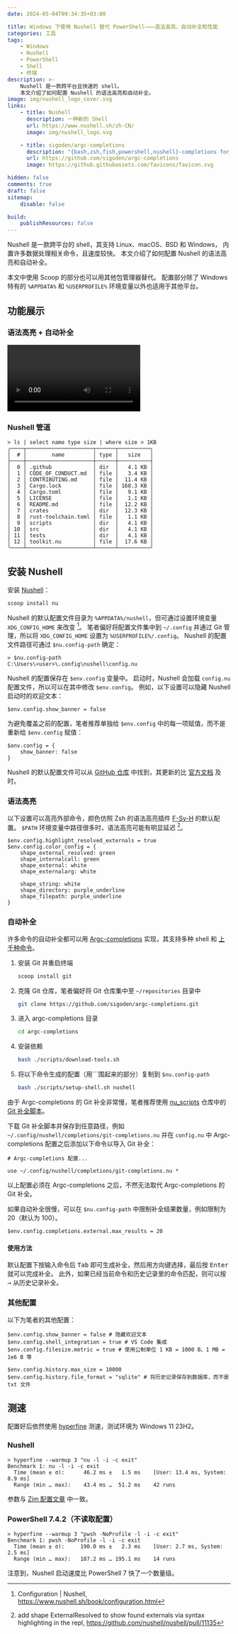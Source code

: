 ```yaml
---
date: 2024-05-04T09:34:35+03:00

title: Windows 下使用 Nushell 替代 PowerShell⸺语法高亮、自动补全和性能
categories: 工具
tags:
    - Windows
    - Nushell
    - PowerShell
    - Shell
    - 终端
description: >-
    Nushell 是一款跨平台且快速的 shell。
    本文介绍了如何配置 Nushell 的语法高亮和自动补全。
image: img/nushell_logo_cover.svg
links:
    - title: Nushell
      description: 一种新的 Shell
      url: https://www.nushell.sh/zh-CN/
      image: img/nushell_logo.svg

    - title: sigoden/argc-completions
      description: "{bash,zsh,fish,powershell,nushell}-completions for 1000+ commands."
      url: https://github.com/sigoden/argc-completions
      image: https://github.githubassets.com/favicons/favicon.svg

hidden: false
comments: true
draft: false
sitemap:
    disable: false

build:
    publishResources: false
---
```



Nushell 是一款跨平台的 shell，其支持 Linux、macOS、BSD 和 Windows，
内置许多数据处理相关命令，且速度较快。
本文介绍了如何配置 Nushell 的语法高亮和自动补全。

本文中使用 Scoop 的部分也可以用其他包管理器替代。
配置部分除了 Windows 特有的 `%APPDATA%` 和 `%USERPROFILE%` 环境变量以外也适用于其他平台。

## 功能展示

### 语法高亮 + 自动补全

<video
    src={previewVideo}
    autoplay
    playsinline
    loop
    controls={false}
    disablepictureinpicture
/>

### Nushell 管道

```console
> ls | select name type size | where size > 1KB
╭────┬─────────────────────┬──────┬──────────╮
│  # │        name         │ type │   size   │
├────┼─────────────────────┼──────┼──────────┤
│  0 │ .github             │ dir  │   4.1 KB │
│  1 │ CODE_OF_CONDUCT.md  │ file │   3.4 KB │
│  2 │ CONTRIBUTING.md     │ file │  11.4 KB │
│  3 │ Cargo.lock          │ file │ 168.3 KB │
│  4 │ Cargo.toml          │ file │   9.1 KB │
│  5 │ LICENSE             │ file │   1.1 KB │
│  6 │ README.md           │ file │  12.2 KB │
│  7 │ crates              │ dir  │  12.3 KB │
│  8 │ rust-toolchain.toml │ file │   1.1 KB │
│  9 │ scripts             │ dir  │   4.1 KB │
│ 10 │ src                 │ dir  │   4.1 KB │
│ 11 │ tests               │ dir  │   4.1 KB │
│ 12 │ toolkit.nu          │ file │  17.6 KB │
╰────┴─────────────────────┴──────┴──────────╯
```

## 安装 Nushell

安装 [Nushell](https://www.nushell.sh/zh-CN/)：

```sh
scoop install nu
```

Nushell 的默认配置文件目录为 `%APPDATA%/nushell`，但可通过设置环境变量 `XDG_CONFIG_HOME` 来改变 [^nushell_config]。
笔者偏好将配置文件集中到 `~/.config` 并通过 Git 管理，所以将 `XDG_CONFIG_HOME` 设置为 `%USERPROFILE%/.config`。
Nushell 的配置文件路径可通过 `$nu.config-path` 确定：

```console
> $nu.config-path
C:\Users\<user>\.config\nushell\config.nu
```

Nushell 的配置保存在 `$env.config` 变量中。
启动时，Nushell 会加载 `config.nu` 配置文件，所以可以在其中修改 `$env.config`。
例如，以下设置可以隐藏 Nushell 启动时的欢迎文本：

```nu title="config.nu"
$env.config.show_banner = false
```

<Callout type="warning" title="注意">

为避免覆盖之前的配置，笔者推荐单独给 `$env.config` 中的每一项赋值，而不是重新给 `$env.config` 赋值：

```nu title="config.nu"
$env.config = {
    show_banner: false
}
```

</Callout>

Nushell 的默认配置文件可以从 [GitHub 仓库](https://github.com/nushell/nushell/blob/fb2610904997f54f50ad52095948bede81695f31/crates/nu-utils/src/default_files/doc_config.nu) 中找到，其更新的比 [官方文档](https://www.nushell.sh/book/configuration.html) 及时。

### 语法高亮

以下设置可以高亮外部命令，颜色仿照 Zsh 的语法高亮插件 [F-Sy-H](https://github.com/z-shell/F-Sy-H) 的默认配置。
`$PATH` 环境变量中路径很多时，语法高亮可能有明显延迟 [^syntax_highlight_performance]。

```nu title="config.nu"
$env.config.highlight_resolved_externals = true
$env.config.color_config = {
    shape_external_resolved: green
    shape_internalcall: green
    shape_external: white
    shape_externalarg: white

    shape_string: white
    shape_directory: purple_underline
    shape_filepath: purple_underline
}
```

### 自动补全

许多命令的自动补全都可以用 [Argc-completions](https://github.com/sigoden/argc-completions) 实现，其支持多种 shell 和 [上千种命令](https://github.com/sigoden/argc-completions/blob/main/MANIFEST.md)。

1. 安装 Git 并重启终端

    ```sh
    scoop install git
    ```

1. 克隆 Git 仓库，笔者偏好将 Git 仓库集中至 `~/repositories` 目录中

    ```sh
    git clone https://github.com/sigoden/argc-completions.git
    ```

1. 进入 argc-completions 目录

    ```sh
    cd argc-completions
    ```

1. 安装依赖

    ```sh
    bash ./scripts/download-tools.sh
    ```

1. 将以下命令生成的配置（用\`\`\`围起来的部分）复制到 `$nu.config-path`

    ```sh
    bash ./scripts/setup-shell.sh nushell
    ```

由于 Argc-completions 的 Git 补全非常慢，笔者推荐使用 [nu_scripts](https://github.com/nushell/nu_scripts) 仓库中的 [Git 补全脚本](https://github.com/nushell/nu_scripts/blob/main/custom-completions/git/git-completions.nu)。

下载 Git 补全脚本并保存到任意路径，例如 `~/.config/nushell/completions/git-completions.nu` 并在 `config.nu` 中 Argc-completions 配置之后添加以下命令以导入 Git 补全：

```nu title="config.nu"
# Argc-completions 配置...

use ~/.config/nushell/completions/git-completions.nu *
```

以上配置必须在 Argc-completions 之后，不然无法取代 Argc-completions 的 Git 补全。

如果自动补全很慢，可以在 `$nu.config-path` 中限制补全结果数量，例如限制为 20（默认为 100）。

```nu title="config.nu"
$env.config.completions.external.max_results = 20
```

#### 使用方法

默认配置下按输入命令后 <kbd>Tab</kbd> 即可生成补全，然后用方向键选择，最后按 <kbd>Enter</kbd> 就可以完成补全。
此外，如果已经当前命令和历史记录里的命令匹配，则可以按 <kbd>→</kbd> 从历史记录补全。

### 其他配置

以下为笔者的其他配置：

```nu title="config.nu"
$env.config.show_banner = false # 隐藏欢迎文本
$env.config.shell_integration = true # VS Code 集成
$env.config.filesize.metric = true # 使用公制单位 1 KB = 1000 B、1 MB = 1e6 B 等

$env.config.history.max_size = 10000
$env.config.history.file_format = "sqlite" # 将历史记录保存到数据库，而不是 txt 文件
```

## 测速

配置好后依然使用 [hyperfine](https://github.com/sharkdp/hyperfine) 测速，测试环境为 Windows 11 23H2。

### Nushell

```console
> hyperfine --warmup 3 "nu -l -i -c exit"
Benchmark 1: nu -l -i -c exit
  Time (mean ± σ):      46.2 ms ±   1.5 ms    [User: 13.4 ms, System: 8.9 ms]
  Range (min … max):    43.4 ms …  51.2 ms    42 runs
```

参数与 [Zim 配置文章](/zh-cn/posts/zsh-zim-setup) 中一致。

### PowerShell 7.4.2（不读取配置）

```console
> hyperfine --warmup 3 "pwsh -NoProfile -l -i -c exit"
Benchmark 1: pwsh -NoProfile -l -i -c exit
  Time (mean ± σ):     190.0 ms ±   2.3 ms    [User: 2.7 ms, System: 2.5 ms]
  Range (min … max):   187.2 ms … 195.1 ms    14 runs
```

注意到，Nushell 启动速度比 PowerShell 7 快了一个数量级。

[^nushell_config]: Configuration | Nushell, https://www.nushell.sh/book/configuration.html

[^syntax_highlight_performance]: add shape ExternalResolved to show found externals via syntax highlighting in the repl, https://github.com/nushell/nushell/pull/11135
